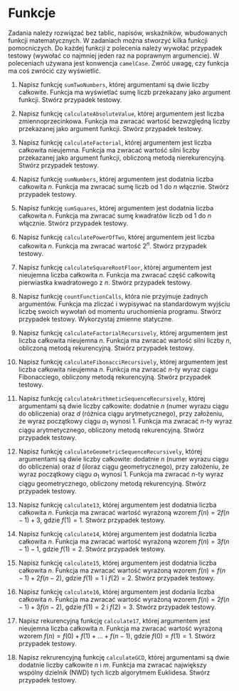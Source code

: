 # Funkcje

Zadania należy rozwiązać bez tablic, napisów, wskaźników, wbudowanych funkcji matematycznych. W zadaniach można stworzyć kilka funkcji pomocniczych. Do każdej funkcji z polecenia należy wywołać przypadek testowy (wywołać co najmniej jeden raz na poprawnym argumencie). W poleceniach używana jest konwencja `camelCase`. Zwróć uwagę, czy funkcja ma coś zwrócić czy wyświetlić.

1. Napisz funkcję `sumTwoNumbers`, której argumentami są dwie liczby całkowite. Funkcja ma wyświetlać sumę liczb przekazany jako argument funkcji. Stwórz przypadek testowy.

2. Napisz funkcję `calculateAbsoluteValue`, której argumentem jest liczba zmiennoprzecinkowa. Funkcja ma zwracać wartość bezwzględną liczby przekazanej jako argument funkcji. Stwórz przypadek testowy.

3. Napisz funkcję `calculateFactorial`, której argumentem jest liczba całkowita nieujemna. Funkcja ma zwracać wartość silni liczby przekazanej jako argument funkcji, obliczoną metodą nierekurencyjną. Stwórz przypadek testowy.

4. Napisz funkcję `sumNumbers`, której argumentem jest dodatnia liczba całkowita $n$. Funkcja ma zwracać sumę liczb od 1 do $n$ włącznie. Stwórz przypadek testowy.

5. Napisz funkcję `sumSquares`, której argumentem jest dodatnia liczba całkowita $n$. Funkcja ma zwracać sumę kwadratów liczb od 1 do $n$ włącznie. Stwórz przypadek testowy.

6. Napisz funkcję `calculatePowerOfTwo`, której argumentem jest liczba całkowita $n$. Funkcja ma zwracać wartość $2^n$. Stwórz przypadek testowy.

7. Napisz funkcję `calculateSquareRootFloor`, której argumentem jest nieujemna liczba całkowita $n$. Funkcja ma zwracać część całkowitą pierwiastka kwadratowego z $n$. Stwórz przypadek testowy.

8. Napisz funkcję `countFunctionCalls`, która nie przyjmuje żadnych argumentów. Funkcja ma zliczać i wypisywać na standardowym wyjściu liczbę swoich wywołań od momentu uruchomienia programu. Stwórz przypadek testowy. Wykorzystaj zmienne statyczne.

9. Napisz funkcję `calculateFactorialRecursively`, której argumentem jest liczba całkowita nieujemna $n$. Funkcja ma zwracać wartość silni liczby $n$, obliczoną metodą rekurencyjną. Stwórz przypadek testowy.

10. Napisz funkcję `calculateFibonacciRecursively`, której argumentem jest liczba całkowita nieujemna $n$. Funkcja ma zwracać $n$-ty wyraz ciągu Fibonacciego, obliczony metodą rekurencyjną. Stwórz przypadek testowy.

11. Napisz funkcję `calculateArithmeticSequenceRecursively`, której argumentami są dwie liczby całkowite: dodatnie $n$ (numer wyrazu ciągu do obliczenia) oraz $d$ (różnica ciągu arytmetycznego), przy założeniu, że wyraz początkowy ciągu $a_1$ wynosi 1. Funkcja ma zwracać $n$-ty wyraz ciągu arytmetycznego, obliczony metodą rekurencyjną. Stwórz przypadek testowy.

12. Napisz funkcję `calculateGeometricSequenceRecursively`, której argumentami są dwie liczby całkowite: dodatnie $n$ (numer wyrazu ciągu do obliczenia) oraz $d$ (iloraz ciągu geometrycznego), przy założeniu, że wyraz początkowy ciągu $a_1$ wynosi 1. Funkcja ma zwracać $n$-ty wyraz ciągu geometrycznego, obliczony metodą rekurencyjną. Stwórz przypadek testowy.

13. Napisz funkcję `calculate13`, której argumentem jest dodatnia liczba całkowita $n$. Funkcja ma zwracać wartość wyrażoną wzorem $f(n) = 2f(n-1) + 3$, gdzie $f(1) = 1$. Stwórz przypadek testowy.

14. Napisz funkcję `calculate14`, której argumentem jest dodatnia liczba całkowita $n$. Funkcja ma zwracać wartość wyrażoną wzorem $f(n) = 3f(n-1) - 1$, gdzie $f(1) = 2$. Stwórz przypadek testowy.

15. Napisz funkcję `calculate15`, której argumentem jest dodatnia liczba całkowita $n$. Funkcja ma zwracać wartość wyrażoną wzorem $f(n) = f(n-1) + 2f(n-2)$, gdzie $f(1) = 1$ i $f(2) = 2$. Stwórz przypadek testowy.

16. Napisz funkcję `calculate16`, której argumentem jest dodania liczba całkowita $n$. Funkcja ma zwracać wartość wyrażoną wzorem $f(n) = 2f(n-1) + 3f(n-2)$, gdzie $f(1) = 2$ i $f(2) = 3$. Stwórz przypadek testowy.

17. Napisz rekurencyjną funkcję `calculate17`, której argumentem jest nieujemna liczba całkowita $n$. Funkcja ma zwracać wartość wyrażoną wzorem $f(n) = f(0)+f(1)+\ldots +f(n-1)$, gdzie $f(0) = f(1) = 1$. Stwórz przypadek testowy.

18. Napisz rekrurencyjną funkcję `calculateGCD`, której argumentami są dwie dodatnie liczby całkowite $n$ i $m$. Funkcja ma zwracać największy wspólny dzielnik (NWD) tych liczb algorytmem Euklidesa. Stwórz przypadek testowy.




















